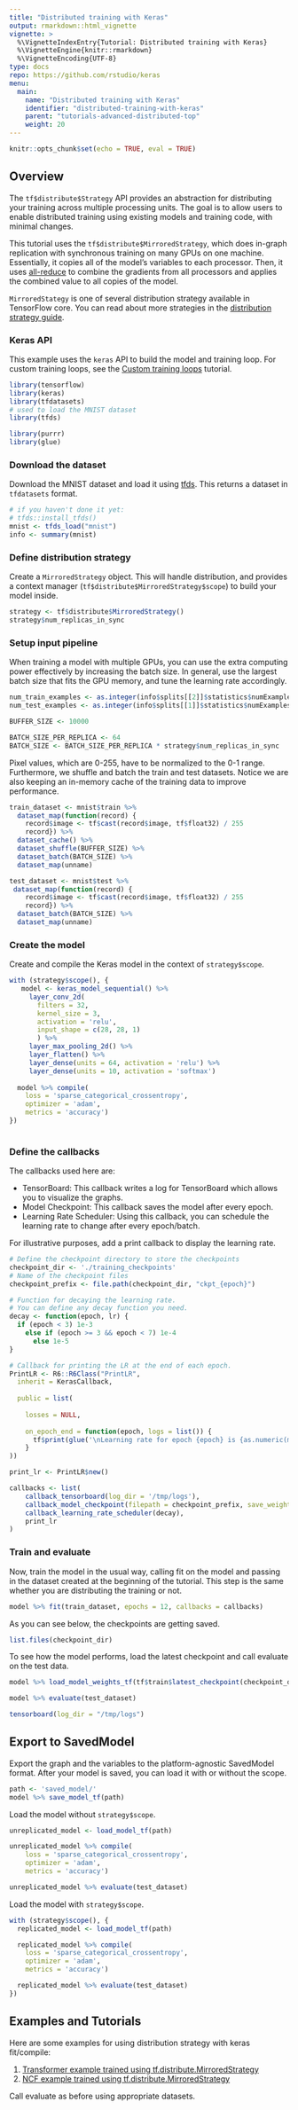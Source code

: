 ```yaml
---
title: "Distributed training with Keras"
output: rmarkdown::html_vignette
vignette: >
  %\VignetteIndexEntry{Tutorial: Distributed training with Keras}
  %\VignetteEngine{knitr::rmarkdown}
  %\VignetteEncoding{UTF-8}
type: docs
repo: https://github.com/rstudio/keras
menu:
  main:
    name: "Distributed training with Keras"
    identifier: "distributed-training-with-keras"
    parent: "tutorials-advanced-distributed-top"
    weight: 20
---
```


```r
knitr::opts_chunk$set(echo = TRUE, eval = TRUE)
```

## Overview

The `tf$distribute$Strategy` API provides an abstraction for distributing your training across multiple processing units. The goal is to allow users to enable distributed training using existing models and training code, with minimal changes.

This tutorial uses the `tf$distribute$MirroredStrategy`, which does in-graph replication with synchronous training on many GPUs on one machine. Essentially, it copies all of the model's variables to each processor. Then, it uses [all-reduce](http://mpitutorial.com/tutorials/mpi-reduce-and-allreduce/) to combine the gradients from all processors and applies the combined value to all copies of the model.

`MirroredStategy` is one of several distribution strategy available in TensorFlow core. You can read about more strategies in the [distribution strategy guide](TBD guide).

### Keras API

This example uses the `keras` API to build the model and training loop. For custom training loops, see the [Custom training loops](TBD tutorial) tutorial.

```r
library(tensorflow)
library(keras)
library(tfdatasets)
# used to load the MNIST dataset
library(tfds)

library(purrr)
library(glue)
```



### Download the dataset

Download the MNIST dataset and load it using [tfds](https://github.com/rstudio/tfds). This returns a dataset in `tfdatasets` format.

```r
# if you haven't done it yet:
# tfds::install_tfds()
mnist <- tfds_load("mnist")
info <- summary(mnist)
```

### Define distribution strategy

Create a `MirroredStrategy` object. This will handle distribution, and provides a context manager (`tf$distribute$MirroredStrategy$scope`) to build your model inside.

```r
strategy <- tf$distribute$MirroredStrategy()
strategy$num_replicas_in_sync
```

### Setup input pipeline

When training a model with multiple GPUs, you can use the extra computing power effectively by increasing the batch size. In general, use the largest batch size that fits the GPU memory, and tune the learning rate accordingly.

```r
num_train_examples <- as.integer(info$splits[[2]]$statistics$numExamples)
num_test_examples <- as.integer(info$splits[[1]]$statistics$numExamples)

BUFFER_SIZE <- 10000

BATCH_SIZE_PER_REPLICA <- 64
BATCH_SIZE <- BATCH_SIZE_PER_REPLICA * strategy$num_replicas_in_sync
```

Pixel values, which are 0-255, have to be normalized to the 0-1 range. Furthermore, we shuffle and batch the train and test datasets. Notice we are also keeping an in-memory cache of the training data to improve performance.


```r
train_dataset <- mnist$train %>% 
  dataset_map(function(record) {
    record$image <- tf$cast(record$image, tf$float32) / 255
    record}) %>%
  dataset_cache() %>%
  dataset_shuffle(BUFFER_SIZE) %>% 
  dataset_batch(BATCH_SIZE) %>% 
  dataset_map(unname)

test_dataset <- mnist$test %>% 
 dataset_map(function(record) {
    record$image <- tf$cast(record$image, tf$float32) / 255
    record}) %>%
  dataset_batch(BATCH_SIZE) %>% 
  dataset_map(unname)
```

### Create the model

Create and compile the Keras model in the context of `strategy$scope`.

```r
with (strategy$scope(), {
   model <- keras_model_sequential() %>%
     layer_conv_2d(
       filters = 32,
       kernel_size = 3,
       activation = 'relu',
       input_shape = c(28, 28, 1)
       ) %>%
     layer_max_pooling_2d() %>%
     layer_flatten() %>%
     layer_dense(units = 64, activation = 'relu') %>%
     layer_dense(units = 10, activation = 'softmax')
   
  model %>% compile(
    loss = 'sparse_categorical_crossentropy',
    optimizer = 'adam',
    metrics = 'accuracy')
})
 
```

### Define the callbacks

The callbacks used here are:

- TensorBoard: This callback writes a log for TensorBoard which allows you to visualize the graphs.
- Model Checkpoint: This callback saves the model after every epoch.
- Learning Rate Scheduler: Using this callback, you can schedule the learning rate to change after every epoch/batch.

For illustrative purposes, add a print callback to display the learning rate.

```r
# Define the checkpoint directory to store the checkpoints
checkpoint_dir <- './training_checkpoints'
# Name of the checkpoint files
checkpoint_prefix <- file.path(checkpoint_dir, "ckpt_{epoch}")

```

```r
# Function for decaying the learning rate.
# You can define any decay function you need.
decay <- function(epoch, lr) {
  if (epoch < 3) 1e-3
    else if (epoch >= 3 && epoch < 7) 1e-4
      else 1e-5
}
```


```r
# Callback for printing the LR at the end of each epoch.
PrintLR <- R6::R6Class("PrintLR",
  inherit = KerasCallback,
  
  public = list(
    
    losses = NULL,
     
    on_epoch_end = function(epoch, logs = list()) {
      tf$print(glue('\nLearning rate for epoch {epoch} is {as.numeric(model$optimizer$lr)}\n'))
    }
))

print_lr <- PrintLR$new()

```


```r
callbacks <- list(
    callback_tensorboard(log_dir = '/tmp/logs'),
    callback_model_checkpoint(filepath = checkpoint_prefix, save_weights_only = TRUE),
    callback_learning_rate_scheduler(decay),
    print_lr
)
```

### Train and evaluate

Now, train the model in the usual way, calling fit on the model and passing in the dataset created at the beginning of the tutorial. This step is the same whether you are distributing the training or not.

```r
model %>% fit(train_dataset, epochs = 12, callbacks = callbacks)

```

As you can see below, the checkpoints are getting saved.

```r
list.files(checkpoint_dir)
```


To see how the model performs, load the latest checkpoint and call evaluate on the test data.

```r
model %>% load_model_weights_tf(tf$train$latest_checkpoint(checkpoint_dir))

model %>% evaluate(test_dataset)

```


```r
tensorboard(log_dir = "/tmp/logs")
```


## Export to SavedModel

Export the graph and the variables to the platform-agnostic SavedModel format. After your model is saved, you can load it with or without the scope.

```r
path <- 'saved_model/'
model %>% save_model_tf(path)
```

Load the model without `strategy$scope`.

```r
unreplicated_model <- load_model_tf(path)

unreplicated_model %>% compile(
    loss = 'sparse_categorical_crossentropy',
    optimizer = 'adam',
    metrics = 'accuracy')

unreplicated_model %>% evaluate(test_dataset)
```

Load the model with `strategy$scope`.


```r
with (strategy$scope(), {
  replicated_model <- load_model_tf(path)

  replicated_model %>% compile(
    loss = 'sparse_categorical_crossentropy',
    optimizer = 'adam',
    metrics = 'accuracy')

  replicated_model %>% evaluate(test_dataset)
})
```

## Examples and Tutorials

Here are some examples for using distribution strategy with keras fit/compile: 

1. [Transformer example trained using tf.distribute.MirroredStrategy](tbd)
2. [NCF example trained using tf.distribute.MirroredStrategy](tbd)







Call evaluate as before using appropriate datasets.